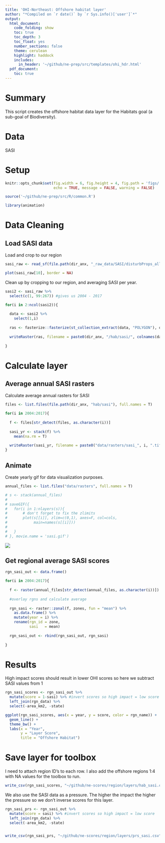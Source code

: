 ```yaml
---
title: 'OHI-Northeast: Offshore habitat layer'
author: "*Compiled on `r date()` by `r Sys.info()['user']`*"
output: 
  html_document:
    code_folding: show
    toc: true
    toc_depth: 3
    toc_float: yes
    number_sections: false
    theme: cerulean
    highlight: haddock
    includes: 
      in_header: '~/github/ne-prep/src/templates/ohi_hdr.html'
  pdf_document:
    toc: true
---
```


# Summary
This script creates the offshore habitat data layer for the Habitats goal (a sub-goal of Biodiversity). 

# Data

SASI

# Setup

```r
knitr::opts_chunk$set(fig.width = 6, fig.height = 4, fig.path = 'figs/',
                      echo = TRUE, message = FALSE, warning = FALSE)

source('~/github/ne-prep/src/R/common.R')

library(animation)
```

# Data Cleaning

## Load SASI data

Load and crop to our region

```r
sasi_raw <- read_sf(file.path(dir_anx, "_raw_data/SASI/disturbProps_allGear_20181018/disturbProps_allGear_20181018.shp")) 

plot(sasi_raw[10], border = NA)
```

Clean up by cropping to our region, and averaging SASI per year.
```r
sasi2 <- sasi_raw %>%
  select(c(1, 99:267)) #gives us 2004 - 2017

for(i in 2:ncol(sasi2)){
  
  data <- sasi2 %>%
    select(1,i)
  
  ras <- fasterize::fasterize(st_collection_extract(data, "POLYGON"), ocean_ne, field = colnames(data)[2])
  
  writeRaster(ras, filename = paste0(dir_anx, "/hab/sasi/", colnames(data)[2], ".tif"), overwrite = T)
  
}
```

# Calculate layer

## Average annual SASI rasters

Calculate average annual rasters for SASI

```r
files <- list.files(file.path(dir_anx, "hab/sasi"), full.names = T)

for(i in 2004:2017){
  
  f <- files[str_detect(files, as.character(i))]
  
  sasi_yr <- stack(f) %>%
    mean(na.rm = T)
  
  writeRaster(sasi_yr, filename = paste0("data/rasters/sasi_", i, ".tif"), overwrite = T)
}
```

## Animate

Create yearly gif for data visualization purposes.

```r
annual_files <- list.files("data/rasters", full.names = T)

# s <- stack(annual_files)
# 
# saveGIF({
#   for(i in 1:nlayers(s)){
#       # don't forget to fix the zlimits
#       plot(s[[i]], zlim=c(0,1), axes=F, col=cols,
#            main=names(s[[i]]))
#       
#   }
# }, movie.name = 'sasi.gif')
```

![](sasi.gif)

## Get regional average SASI scores

```r

rgn_sasi_out <- data.frame()

for(i in 2004:2017){
  
  f <- raster(annual_files[str_detect(annual_files, as.character(i))])
  
  #overlay rgns and calculate average
  
  rgn_sasi <- raster::zonal(f, zones, fun = "mean") %>%
    as.data.frame() %>%
    mutate(year = i) %>%
    rename(rgn_id = zone,
           sasi   = mean)
  
  rgn_sasi_out <- rbind(rgn_sasi_out, rgn_sasi)
  
}
```

# Results

High impact scores should result in lower OHI scores so here we subtract SASI values from 1

```r

rgn_sasi_scores <- rgn_sasi_out %>%
  mutate(score = 1-sasi) %>% #invert scores so high impact = low score
  left_join(rgn_data) %>%
  select(-area_km2, -state)

ggplot(rgn_sasi_scores, aes(x = year, y = score, color = rgn_name)) +
  geom_line() +
  theme_bw() +
  labs(x = "Year",
       y = "Layer Score",
       title = "Offshore Habitat")

```


# Save layer for toolbox

I need to attach region ID's to each row. I also add the offshore regions 1:4 with NA values for the toolbox to run. 

```r
write_csv(rgn_sasi_scores, "~/github/ne-scores/region/layers/hab_sasi.csv")
```

We also use the SASI data as a pressure. The higher the impact the higher the pressure so we don't inverse scores for this layer.

```r
rgn_sasi_prs <- rgn_sasi_out %>%
  mutate(score = sasi) %>% #invert scores so high impact = low score
  left_join(rgn_data) %>%
  select(-area_km2, -state)


write_csv(rgn_sasi_prs, "~/github/ne-scores/region/layers/prs_sasi.csv")
```


